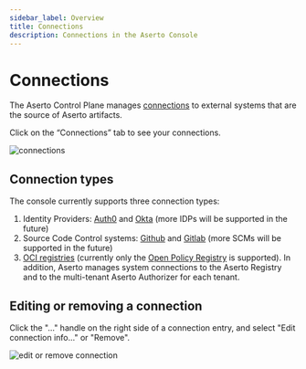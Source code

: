```yaml
---
sidebar_label: Overview
title: Connections
description: Connections in the Aserto Console
---
```


# Connections

The Aserto Control Plane manages [connections](/docs/overview/connections) to external systems that are
the source of Aserto artifacts.

Click on the “Connections” tab to see your connections.

![connections](/connections.png)

## Connection types

The console currently supports three connection types:
1. Identity Providers: [Auth0](/docs/aserto-console/connections/setup-auth0) and [Okta](/docs/aserto-console/connections/setup-okta) (more IDPs will be supported in the future)
2. Source Code Control systems: [Github](/docs/aserto-console/connections/setup-github) and [Gitlab](/docs/aserto-console/connections/setup-gitlab) (more SCMs will be supported in the future)
3. [OCI registries](/docs/aserto-console/connections/setup-opcr) (currently only the [Open Policy Registry](https://www.openpolicyregistry.io/) is supported). In addition, Aserto manages system connections to the Aserto Registry and to the multi-tenant Aserto Authorizer for each tenant.

## Editing or removing a connection

Click the "..." handle on the right side of a connection entry, and select "Edit connection info..." or "Remove".

![edit or remove connection](/edit-or-remove-connection.png)
